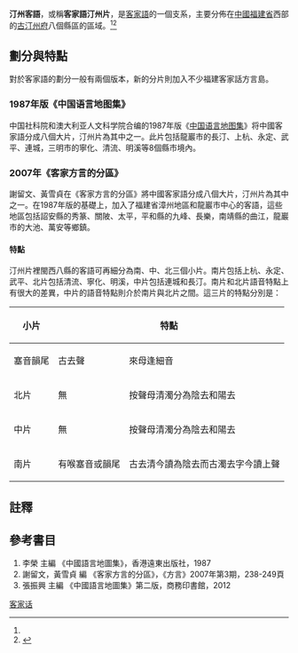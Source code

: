 {{Pathnav|語言|漢藏語系|漢語族|客家語|frame=1}}
{{Infobox Language
|name= 汀州片
|nativename= Thin-chû-phién
|states=[[中國大陸|中國大陸]]
|region={{main|客家地區}}
主要分佈在中國[[福建省|福建省]][[龍巖市|龍巖市]]、[[三明市|三明市]]。
|speakers=480萬<ref name = "中國語言地圖集第二版">{{Cite book | author = 張振興 | title = 中國語言地圖集第二版 | location = 北京 | publisher = 商務印書馆 | date = 2012 | pages = 116-124 | ISBN = 7100070546 | accessdate = 2014-12-31 | url = http://books.google.com.my/books/about/%E4%B8%AD%E5%9B%BD%E8%AF%AD%E8%A8%80%E5%9C%B0%E5%9B%BE%E9%9B%86.html?id=qRMEnwEACAAJ&redir_esc=y | language = zh | quote = 客家話是福建省境內通行的第二個大方言...使用人口約480萬...汀州片，共八個縣市，都在福建西部地區... | archive-date = 2015-01-01 | archive-url = https://web.archive.org/web/20150101063817/http://books.google.com.my/books/about/%E4%B8%AD%E5%9B%BD%E8%AF%AD%E8%A8%80%E5%9C%B0%E5%9B%BE%E9%9B%86.html?id=qRMEnwEACAAJ&redir_esc=y | dead-url = no }}</ref>
|date=2012
|familycolor= 漢藏語系
|fam1= [[漢藏語系|漢藏語系]]
|fam2= [[漢語族|漢語族]]
|fam3=[[客家語|客家語]]
|nation= 無
|agency= 無
|iso1= zh| iso2b= chi| iso2t= zho| iso3= hak|iso6 = tigz<br/>tiou}}
{{客家}}
'''汀州客語'''，或稱'''客家語汀州片'''，是[[客家語|客家語]]的一個支系，主要分佈在[[中國|中國]][[福建省|福建省]]西部的[[汀州府|古汀州府]]八個縣區的區域。<ref name = "中國語言地圖集第二版" /><ref name = "中國語言地圖集">{{Cite book | author = 李榮 | title = 中國語言地圖集 | location = 香港 | publisher = 香港朗文（遠東）出版社 | date = 1988 | pages =  | ISBN = 0582999030 | accessdate = 2015-01-01 | url = http://books.google.com.my/books/about/%E4%B8%AD%E5%9B%BD%E8%AF%AD%E8%A8%80%E5%9C%B0%E5%9B%BE%E9%9B%86.html?id=_BwYKAAACAAJ&redir_esc=y | language = zh | quote =  | archive-date = 2015-01-01 | archive-url = https://web.archive.org/web/20150101063918/http://books.google.com.my/books/about/%E4%B8%AD%E5%9B%BD%E8%AF%AD%E8%A8%80%E5%9C%B0%E5%9B%BE%E9%9B%86.html?id=_BwYKAAACAAJ&redir_esc=y | dead-url = no }}</ref>

==劃分與特點==
對於客家語的劃分一般有兩個版本，新的分片則加入不少福建客家話方言島。
===1987年版《中国语言地图集》===
中国社科院和澳大利亚人文科学院合编的1987年版《[[中国语言地图集|中国语言地图集]]》将中國客家語分成八個大片，汀州片為其中之一。此片包括龍巖市的長汀、上杭、永定、武平、連城，三明市的寧化、清流、明溪等8個縣市境內。

===2007年《客家方言的分區》===
謝留文、黃雪貞在《客家方言的分區》將中國客家語分成八個大片，汀州片為其中之一。在1987年版的基礎上，加入了福建省漳州地區和龍巖市中心的客語，這些地區包括詔安縣的秀篆、關陂、太平，平和縣的九峰、長樂，南靖縣的曲江，龍巖市的大池、萬安等鄉鎮。

====特點====
汀州片裡閩西八縣的客語可再細分為南、中、北三個小片。南片包括上杭、永定、武平、北片包括清流、寧化、明溪，中片包括連城和長汀。南片和北片語音特點上有很大的差異，中片的語音特點則介於南片與北片之間。這三片的特點分別是：
{| class="wikitable"
|-
! rowspan="2"|小片 !! colspan="4"|特點 !! rowspan="2"|分佈 
|-
! 塞音韻尾 !! 古去聲 !! 來母逢細音 || 泥來母的分混
|-
| 北片 || 無 || 按聲母清濁分為陰去和陽去 || 沒有讀{{IPA|[t]}}的現象 || 可自由變讀為{{IPA|[n]、[l]}} || 清流、寧化、明溪
|-
| 中片 || 無 || 按聲母清濁分為陰去和陽去 || 有讀{{IPA|[t]}}的現象 || 嚴格對立，分別讀作{{IPA|[n]、[l]}} || 連城、長汀
|-
| 南片 || 有喉塞音{{IPA|[ʔ]}}或{{IPA|[-k]}}韻尾 || 古去清今讀為陰去而古濁去字今讀上聲 || 有讀{{IPA|[t]}}的現象 || 嚴格對立，分別讀作{{IPA|[n]、[l]}} || 上杭、永定、武平
|}

==註釋==
{{reflist}}

==參考書目==
#李榮 主編 《中國語言地圖集》，香港遠東出版社，1987
#謝留文，黃雪貞 編 《客家方言的分區》，《方言》2007年第3期，238-249頁
#張振興 主編 《中國語言地圖集》第二版，商務印書館，2012

{{客家語}}
[[Category:客家话|]]